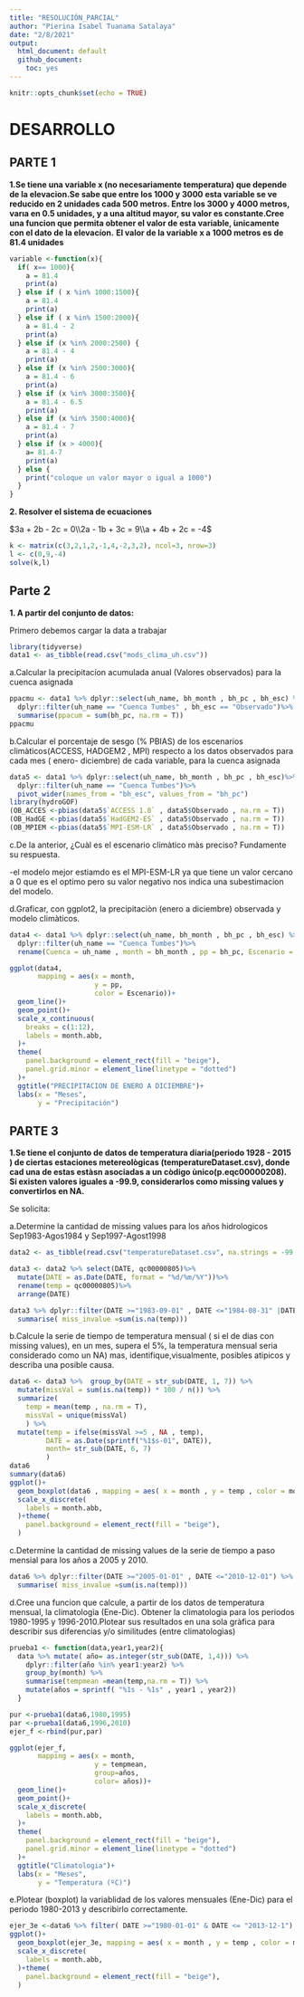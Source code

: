 ```yaml
---
title: "RESOLUCIÓN_PARCIAL"
author: "Pierina Isabel Tuanama Satalaya"
date: "2/8/2021"
output:
  html_document: default
  github_document:
    toc: yes
---
```


```r
knitr::opts_chunk$set(echo = TRUE)
```

# DESARROLLO

## PARTE 1

**1.Se tiene una variable x (no necesariamente temperatura) que depende de la elevacion.Se sabe que entre los 1000 y 3000 esta variable se ve reducido en 2 unidades cada 500 metros. Entre los 3000 y 4000 metros, varıa en 0.5 unidades, y a una altitud mayor, su valor es constante.Cree una funcion que permita obtener el valor de esta variable,  ́unicamente con el dato de la elevacíon.**
**El valor de la variable x a 1000 metros es de 81.4 unidades**


```r
variable <-function(x){
  if( x== 1000){
    a = 81.4
    print(a)
  } else if ( x %in% 1000:1500){
    a = 81.4  
    print(a)
  } else if ( x %in% 1500:2000){
    a = 81.4 - 2 
    print(a)
  } else if (x %in% 2000:2500) {
    a = 81.4 - 4
    print(a)
  } else if (x %in% 2500:3000){
    a = 81.4 - 6
    print(a)
  } else if (x %in% 3000:3500){
    a = 81.4 - 6.5
    print(a)
  } else if (x %in% 3500:4000){
    a = 81.4 - 7
    print(a)
  } else if (x > 4000){
    a= 81.4-7
    print(a)
  } else {
    print("coloque un valor mayor o igual a 1000")
  }
}

```


**2. Resolver el sistema de ecuaciones**

$3a + 2b - 2c  = 0\\2a - 1b + 3c  = 9\\a  + 4b + 2c  = -4$

```r
k <- matrix(c(3,2,1,2,-1,4,-2,3,2), ncol=3, nrow=3)
l <- c(0,9,-4)
solve(k,l)
```


## Parte 2

**1. A partir del conjunto de datos:**

Primero debemos cargar la data a trabajar

```r
library(tidyverse)
data1 <- as_tibble(read.csv("mods_clima_uh.csv"))
```


a.Calcular la precipitacíon acumulada anual (Valores observados) para la cuenca asignada

```r
ppacmu <- data1 %>% dplyr::select(uh_name, bh_month , bh_pc , bh_esc) %>% 
  dplyr::filter(uh_name == "Cuenca Tumbes" , bh_esc == "Observado")%>% 
  summarise(ppacum = sum(bh_pc, na.rm = T))
ppacmu
```

b.Calcular el porcentaje de sesgo (% PBIAS) de los escenarios climàticos(ACCESS, HADGEM2 , MPI) respecto a los datos observados para cada mes ( enero- diciembre) de cada variable, para la cuenca asignada

```r
data5 <- data1 %>% dplyr::select(uh_name, bh_month , bh_pc , bh_esc)%>% 
  dplyr::filter(uh_name == "Cuenca Tumbes")%>%
  pivot_wider(names_from = "bh_esc", values_from = "bh_pc")
library(hydroGOF)
(OB_ACCES <-pbias(data5$`ACCESS 1.0` , data5$Observado , na.rm = T))
(OB_HadGE <-pbias(data5$`HadGEM2-ES` , data5$Observado , na.rm = T))
(OB_MPIEM <-pbias(data5$`MPI-ESM-LR` , data5$Observado , na.rm = T))

```


c.De la anterior, ¿Cuàl es el escenario climàtico màs preciso? Fundamente su respuesta.

-el modelo mejor estiamdo es el MPI-ESM-LR ya que tiene un valor cercano a 0 que es el optimo pero su valor negativo nos indica una subestimacion del modelo.

d.Graficar, con ggplot2, la precipitaciòn (enero a diciembre) observada y modelo climàticos.

```r
data4 <- data1 %>% dplyr::select(uh_name, bh_month , bh_pc , bh_esc) %>% 
  dplyr::filter(uh_name == "Cuenca Tumbes")%>% 
  rename(Cuenca = uh_name , month = bh_month , pp = bh_pc, Escenario = bh_esc)

ggplot(data4, 
       mapping = aes(x = month, 
                     y = pp,
                     color = Escenario))+
  geom_line()+
  geom_point()+
  scale_x_continuous(
    breaks = c(1:12),
    labels = month.abb,
  )+
  theme(
    panel.background = element_rect(fill = "beige"),
    panel.grid.minor = element_line(linetype = "dotted")
  )+
  ggtitle("PRECIPITACION DE ENERO A DICIEMBRE")+
  labs(x = "Meses", 
       y = "Precipitación")


```


## PARTE 3

**1.Se tiene el conjunto de datos de temperatura diaria(periodo 1928 - 2015 ) de ciertas estaciones metereològicas (temperatureDataset.csv), donde cad una de estas estàsn asociadas a un còdigo ùnico(p.eqc00000208). Si existen valores iguales a -99.9, considerarlos como missing values y convertirlos en NA.**

Se solicita:

a.Determine la cantidad de missing values para los años hidrologicos Sep1983-Agos1984 y Sep1997-Agost1998

```r
data2 <- as_tibble(read.csv("temperatureDataset.csv", na.strings = -99.9))

data3 <- data2 %>% select(DATE, qc00000805)%>%
  mutate(DATE = as.Date(DATE, format = "%d/%m/%Y"))%>% 
  rename(temp = qc00000805)%>% 
  arrange(DATE)

data3 %>% dplyr::filter(DATE >="1983-09-01" , DATE <="1984-08-31" |DATE >="1997-09-01" , DATE <="1997-09-01") %>% 
  summarise( miss_invalue =sum(is.na(temp)))

```



b.Calcule la serie de tiempo de temperatura mensual ( si el de dias con missing values), en un mes, supera el 5%, la temperatura mensual seria considerado como un NA) mas, identifique,visualmente, posibles atipicos y describa una posible causa.

```r
data6 <- data3 %>%  group_by(DATE = str_sub(DATE, 1, 7)) %>% 
  mutate(missVal = sum(is.na(temp)) * 100 / n()) %>%   
  summarize(
    temp = mean(temp , na.rm = T),
    missVal = unique(missVal)
    ) %>% 
  mutate(temp = ifelse(missVal >=5 , NA , temp),
         DATE = as.Date(sprintf("%1$s-01", DATE)),
         month= str_sub(DATE, 6, 7)
         )
data6
summary(data6)
ggplot()+
  geom_boxplot(data6 , mapping = aes( x = month , y = temp , color = month))+
  scale_x_discrete(
    labels = month.abb,
  )+theme(
    panel.background = element_rect(fill = "beige"),
  )
```


c.Determine la cantidad de missing values de la serie de tiempo a paso mensial para los años a 2005 y 2010.

```r
data6 %>% dplyr::filter(DATE >="2005-01-01" , DATE <="2010-12-01") %>% 
  summarise( miss_invalue =sum(is.na(temp)))
```


d.Cree una funcion que calcule, a partir de los datos de temperatura mensual, la climatologìa (Ene-Dic). Obtener la climatologia para los periodos 1980-1995 y 1996-2010.Plotear sus resultados en una sola gràfica para describir sus diferencias y/o similitudes (entre climatologìas)

```r
prueba1 <- function(data,year1,year2){
  data %>% mutate( año= as.integer(str_sub(DATE, 1,4))) %>% 
    dplyr::filter(año %in% year1:year2) %>% 
    group_by(month) %>% 
    summarise(tempmean =mean(temp,na.rm = T)) %>% 
    mutate(años = sprintf( "%1s - %1s" , year1 , year2))
  }

pur <-prueba1(data6,1980,1995)
par <-prueba1(data6,1996,2010)
ejer_f <-rbind(pur,par)

ggplot(ejer_f, 
       mapping = aes(x = month, 
                     y = tempmean,
                     group=años,
                     color= años))+
  geom_line()+
  geom_point()+
  scale_x_discrete(
    labels = month.abb,
  )+
  theme(
    panel.background = element_rect(fill = "beige"),
    panel.grid.minor = element_line(linetype = "dotted")
  )+
  ggtitle("Climatologia")+
  labs(x = "Meses", 
       y = "Temperatura (ºC)")
```



e.Plotear (boxplot) la variablidad de los valores mensuales (Ene-Dic) para el periodo 1980-2013 y describirlo correctamente.

```r
ejer_3e <-data6 %>% filter( DATE >="1980-01-01" & DATE <= "2013-12-1")
ggplot()+
  geom_boxplot(ejer_3e, mapping = aes( x = month , y = temp , color = month))+
  scale_x_discrete(
    labels = month.abb,
  )+theme(
    panel.background = element_rect(fill = "beige"),
  )
```



